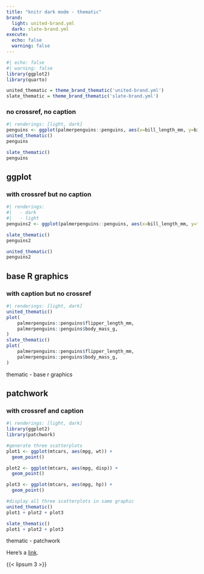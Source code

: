 ```yaml
---
title: "knitr dark mode - thematic"
brand:
  light: united-brand.yml
  dark: slate-brand.yml
execute:
  echo: false
  warning: false
---
```


```r
#| echo: false
#| warning: false
library(ggplot2)
library(quarto)

united_thematic = theme_brand_thematic('united-brand.yml')
slate_thematic = theme_brand_thematic('slate-brand.yml')
```


### no crossref, no caption

```r
#| renderings: [light, dark]
penguins <- ggplot(palmerpenguins::penguins, aes(x=bill_length_mm, y=bill_depth_mm)) + geom_point()
united_thematic()
penguins

slate_thematic()
penguins
```

## ggplot
### with crossref but no caption

::: {#fig-thematic-ggplot}
```r
#| renderings:
#|   - dark
#|   - light
penguins2 <- ggplot(palmerpenguins::penguins, aes(x=bill_length_mm, y=flipper_length_mm)) + geom_point()

slate_thematic()
penguins2

united_thematic()
penguins2
```
:::

## base R graphics
### with caption but no crossref

::: {}
```r
#| renderings: [light, dark]
united_thematic()
plot(
    palmerpenguins::penguins$flipper_length_mm,
    palmerpenguins::penguins$body_mass_g,
)
slate_thematic()
plot(
    palmerpenguins::penguins$flipper_length_mm,
    palmerpenguins::penguins$body_mass_g,
)
```

thematic - base r graphics

:::

## patchwork
### with crossref and caption

::: {#fig-thematic-patchwork}
```r
#| renderings: [light, dark]
library(ggplot2)
library(patchwork)

#generate three scatterplots
plot1 <- ggplot(mtcars, aes(mpg, wt)) +
  geom_point()

plot2 <- ggplot(mtcars, aes(mpg, disp)) +
  geom_point()

plot3 <- ggplot(mtcars, aes(mpg, hp)) +
  geom_point()

#display all three scatterplots in same graphic
united_thematic()
plot1 + plot2 + plot3

slate_thematic()
plot1 + plot2 + plot3

```
thematic - patchwork
:::


Here's a [link](https://example.com).

{{< lipsum 3 >}}

